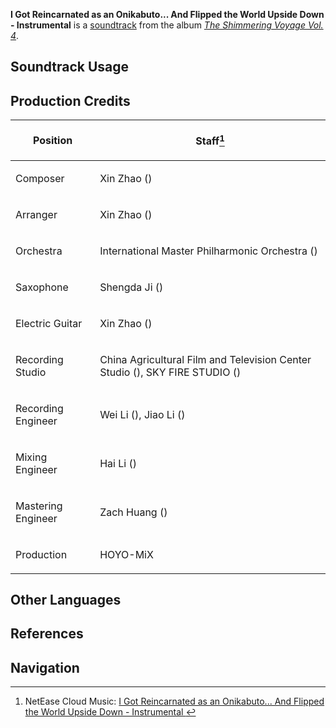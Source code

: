 {{Soundtrack Infobox
|image          = The Shimmering Voyage Vol 4.png
|album          = The Shimmering Voyage Vol. 4
|disc           = 2
|number         = 43
|featured       = 
|featured2      = 
|featured3      = 
|featured_disc  = 
|featured_disc2 = 
|featured_disc3 = 
|youtube_id     = RiaOZjFHvWI
|spotify_id     = 6ym0Gbv2l5K8sf30r7tzMX
|previous       = Revealed Retribution
|next           = Twice-Told Tales
}}
'''I Got Reincarnated as an Onikabuto... And Flipped the World Upside Down - Instrumental''' is a [[soundtrack]] from the album ''[[The Shimmering Voyage Vol. 4]]''.

==Soundtrack Usage==
{{Soundtrack Usage
|location          = 
|quest             = ...It's the Iridescent Arataki Rockin' for Life Tour de Force of Awesomeness!//cutscene
|domain            = 
|eventgameplay     = 
|special_displayed = 
|special           = 
|teapot            = 
|mediaoriginal     =
}}
<!--
==Other Arrangements==
{{Files by Category Gallery|Media Using an Unreleased Arrangement of {{subst:#titleparts:{{subst:PAGENAME}}}} Soundtrack}}
-->
==Production Credits==
{| class="wikitable"
! Position
! Staff<ref>NetEase Cloud Music: [https://music.163.com/#/song?id=2613482877 I Got Reincarnated as an Onikabuto... And Flipped the World Upside Down - Instrumental {{zh|转生成为鬼兜虫然后撞翻世界 (纯享版)}}]</ref>
|-
! Composer
| Xin Zhao ({{zh|赵鑫}})
|-
! Arranger
| Xin Zhao ({{zh|赵鑫}})
|-
! Orchestra
| International Master Philharmonic Orchestra ({{zh|国际首席爱乐乐团}})
|-
! Saxophone
| Shengda Ji ({{zh|姬圣达}})
|-
! Electric Guitar
| Xin Zhao ({{zh|赵鑫}})
|-
! Recording Studio
| China Agricultural Film and Television Center Studio ({{zh|中国农影录音棚}}), SKY FIRE STUDIO ({{zh|九紫天诚录音棚}})
|-
! Recording Engineer
| Wei Li ({{zh|李巍}}), Jiao Li ({{zh|李姣}})
|-
! Mixing Engineer
| Hai Li ({{zh|李海}})
|-
! Mastering Engineer
| Zach Huang ({{zh|黄巍}})
|-
! Production
| HOYO-MiX
|}

<!--
==Gallery==
<gallery>
</gallery>

==Trivia==
-->
==Other Languages==
{{Other Languages
|en      = I Got Reincarnated as an Onikabuto... And Flipped the World Upside Down - Instrumental
|zhs     = 
|zhs_rm  = 
|zht     = 
|zht_rm  = 
|zh_tl   = 
|ja      = 
|ja_rm   = 
|ja_tl   = 
}}

==References==
{{Reflist}}

==Navigation==
{{Soundtrack Navbox|The Shimmering Voyage|4}}